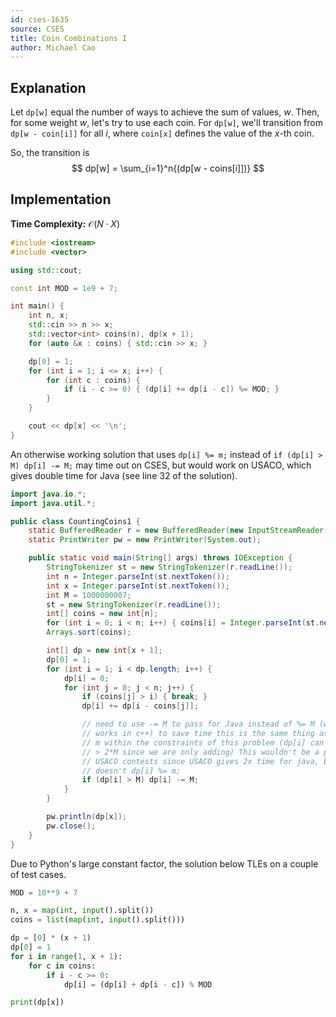 ```yaml
---
id: cses-1635
source: CSES
title: Coin Combinations I
author: Michael Cao
---
```


## Explanation

Let $\texttt{dp[w]}$ equal the number of ways to achieve
the sum of values, $w$. Then, for some weight $w$, let's try to use each coin.
For $\texttt{dp[w]}$, we'll transition from $\texttt{dp[w - coin[i]]}$ for all
$i$, where $\texttt{coin[x]}$ defines the value of the $x$-th coin.

So, the transition is
$$
dp[w] = \sum_{i=1}^n{(dp[w - coins[i]])}
$$

## Implementation

**Time Complexity:** $\mathcal{O}(N \cdot X)$

<LanguageSection>
<CPPSection>

```cpp
#include <iostream>
#include <vector>

using std::cout;

const int MOD = 1e9 + 7;

int main() {
	int n, x;
	std::cin >> n >> x;
	std::vector<int> coins(n), dp(x + 1);
	for (auto &x : coins) { std::cin >> x; }

	dp[0] = 1;
	for (int i = 1; i <= x; i++) {
		for (int c : coins) {
			if (i - c >= 0) { (dp[i] += dp[i - c]) %= MOD; }
		}
	}

	cout << dp[x] << '\n';
}
```

</CPPSection>
<JavaSection>

<Info title="Note">

An otherwise working solution that uses `dp[i] %= m;` instead of
`if (dp[i] > M) dp[i] -= M;` may time out on CSES, but would work on USACO,
which gives double time for Java (see line 32 of the solution).

</Info>

```java
import java.io.*;
import java.util.*;

public class CountingCoins1 {
	static BufferedReader r = new BufferedReader(new InputStreamReader(System.in));
	static PrintWriter pw = new PrintWriter(System.out);

	public static void main(String[] args) throws IOException {
		StringTokenizer st = new StringTokenizer(r.readLine());
		int n = Integer.parseInt(st.nextToken());
		int x = Integer.parseInt(st.nextToken());
		int M = 1000000007;
		st = new StringTokenizer(r.readLine());
		int[] coins = new int[n];
		for (int i = 0; i < n; i++) { coins[i] = Integer.parseInt(st.nextToken()); }
		Arrays.sort(coins);

		int[] dp = new int[x + 1];
		dp[0] = 1;
		for (int i = 1; i < dp.length; i++) {
			dp[i] = 0;
			for (int j = 0; j < n; j++) {
				if (coins[j] > i) { break; }
				dp[i] += dp[i - coins[j]];

				// need to use -= M to pass for Java instead of %= M (which
				// works in c++) to save time this is the same thing as dp[i] %
				// m within the constraints of this problem (dp[i] can never be
				// > 2*M since we are only adding) This wouldn't be a problem in
				// USACO contests since USACO gives 2x time for java, but CSES
				// doesn't dp[i] %= m;
				if (dp[i] > M) dp[i] -= M;
			}
		}

		pw.println(dp[x]);
		pw.close();
	}
}
```

</JavaSection>
<PySection>

<Warning>

Due to Python's large constant factor, the solution below TLEs on a couple of test cases.

</Warning>

```py
MOD = 10**9 + 7

n, x = map(int, input().split())
coins = list(map(int, input().split()))

dp = [0] * (x + 1)
dp[0] = 1
for i in range(1, x + 1):
	for c in coins:
		if i - c >= 0:
			dp[i] = (dp[i] + dp[i - c]) % MOD

print(dp[x])
```

</PySection>
</LanguageSection>
